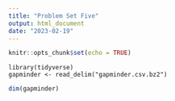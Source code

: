```yaml
---
title: "Problem Set Five"
output: html_document
date: "2023-02-19"
---
```

```r
knitr::opts_chunk$set(echo = TRUE)
```
```{}
library(tidyverse)
gapminder <- read_delim("gapminder.csv.bz2")
```

```r
dim(gapminder)
```


